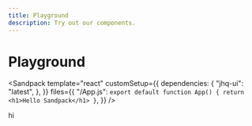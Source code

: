 ```yaml
---
title: Playground
description: Try out our components.
---
```



# Playground

<Sandpack
 template="react"
  customSetup={{
    dependencies: {
      "jhq-ui": "latest",
    },
  }}
  files={{
    "/App.js": `export default function App() {
  return <h1>Hello Sandpack</h1>
}`,
  }}
/>

hi

